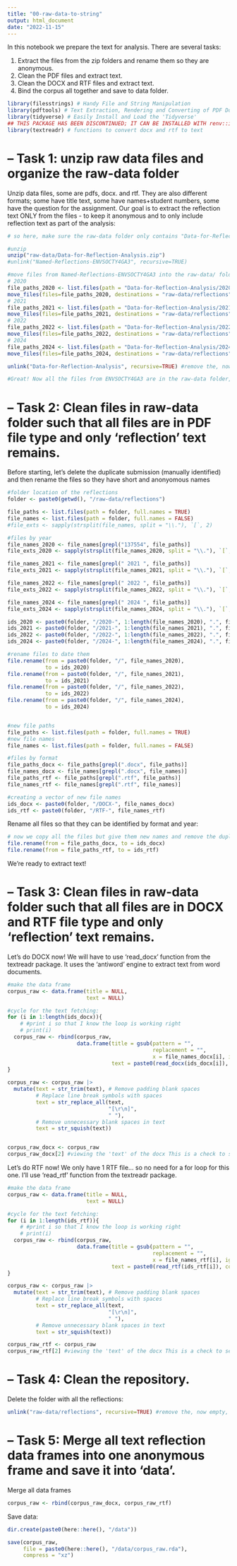```yaml
---
title: "00-raw-data-to-string"
output: html_document
date: "2022-11-15"
---
```

In this notebook we prepare the text for analysis. There are several tasks:

1. Extract the files from the zip folders and rename them so they are anonymous.
2. Clean the PDF files and extract text.
3. Clean the DOCX and RTF files and extract text.
4. Bind the corpus all together and save to data folder. 


```r
library(filesstrings) # Handy File and String Manipulation
library(pdftools) # Text Extraction, Rendering and Converting of PDF Documents
library(tidyverse) # Easily Install and Load the 'Tidyverse'
## THIS PACKAGE HAS BEEN DISCONTINUED; IT CAN BE INSTALLED WITH renv::install("textreadr@1.2.0") or obtained from here: https://cran.r-project.org/src/contrib/Archive/textreadr/
library(textreadr) # functions to convert docx and rtf to text
```


# -- Task 1: unzip raw data files and organize the raw-data folder

Unzip data files, some are pdfs, docx. and rtf. They are also different formats; some have title text, some have names+student numbers, some have the question for the assignment. Our goal is to extract the reflection text ONLY from the files - to keep it anonymous and to only include reflection text as part of the analysis:
```r
# so here, make sure the raw-data folder only contains "Data-for-Reflection-Analysis.zip" and nothing else. Otherwise this code will have reproducibility issues.

#unzip
unzip("raw-data/Data-for-Reflection-Analysis.zip")
#unlink("Named-Reflections-ENVSOCTY4GA3", recursive=TRUE)

#move files from Named-Reflections-ENVSOCTY4GA3 into the raw-data/ folder
# 2020
file_paths_2020 <- list.files(path = "Data-for-Reflection-Analysis/2020-Data-for-Reflection-Analysis/Named-Reflections-ENVSOCTY4GA3", full.names = TRUE) # here we create a string of each files directory
move_files(files=file_paths_2020, destinations = "raw-data/reflections") #move all files into 'raw-data'
# 2021
file_paths_2021 <- list.files(path = "Data-for-Reflection-Analysis/2021-Data-for-Reflection-Analysis/Named-Reflections-ENVSOCTY4GA3", full.names = TRUE) # here we create a string of each files directory
move_files(files=file_paths_2021, destinations = "raw-data/reflections") #move all files into 'raw-data'
# 2022
file_paths_2022 <- list.files(path = "Data-for-Reflection-Analysis/2022-Data-for-Reflection-Analysis/Named-Reflections-ENVSOCTY4GA3", full.names = TRUE) # here we create a string of each files directory
move_files(files=file_paths_2022, destinations = "raw-data/reflections") #move all files into 'raw-data'
# 2024
file_paths_2024 <- list.files(path = "Data-for-Reflection-Analysis/2024-Data-for-Reflection-Analysis/Named-Reflections-ENVSOCTY4GA3", full.names = TRUE) # here we create a string of each files directory
move_files(files=file_paths_2024, destinations = "raw-data/reflections") #move all files into 'raw-data'

unlink("Data-for-Reflection-Analysis", recursive=TRUE) #remove the, now empty, Named-Reflection-ENVSOCTY4GA3 folder

#Great! Now all the files from ENVSOCTY4GA3 are in the raw-data folder, along with the original 'Data-for-Reflection-Analysis.zip'
```

# -- Task 2: Clean files in raw-data folder such that all files are in PDF file type and only 'reflection' text remains.

Before starting, let's delete the duplicate submission (manually identified) and then rename the files so they have short and anonyomous names
```r
#folder location of the reflections
folder <- paste0(getwd(), "/raw-data/reflections")

file_paths <- list.files(path = folder, full.names = TRUE)
file_names <- list.files(path = folder, full.names = FALSE)
#file_exts <- sapply(strsplit(file_names, split = "\\."), `[`, 2) 

#files by year
file_names_2020 <- file_names[grepl("137554", file_paths)] 
file_exts_2020 <- sapply(strsplit(file_names_2020, split = "\\."), `[`, 2) 

file_names_2021 <- file_names[grepl(" 2021 ", file_paths)] 
file_exts_2021 <- sapply(strsplit(file_names_2021, split = "\\."), `[`, 2) 

file_names_2022 <- file_names[grepl(" 2022 ", file_paths)] 
file_exts_2022 <- sapply(strsplit(file_names_2022, split = "\\."), `[`, 2) 

file_names_2024 <- file_names[grepl(" 2024 ", file_paths)] 
file_exts_2024 <- sapply(strsplit(file_names_2024, split = "\\."), `[`, 2) 

ids_2020 <- paste0(folder, "/2020-", 1:length(file_names_2020), ".", file_exts_2020)
ids_2021 <- paste0(folder, "/2021-", 1:length(file_names_2021), ".", file_exts_2021)
ids_2022 <- paste0(folder, "/2022-", 1:length(file_names_2022), ".", file_exts_2022)
ids_2024 <- paste0(folder, "/2024-", 1:length(file_names_2024), ".", file_exts_2024)

#rename files to date them
file.rename(from = paste0(folder, "/", file_names_2020),
            to = ids_2020)
file.rename(from = paste0(folder, "/", file_names_2021),
            to = ids_2021)
file.rename(from = paste0(folder, "/", file_names_2022),
            to = ids_2022)
file.rename(from = paste0(folder, "/", file_names_2024),
            to = ids_2024)


#new file paths
file_paths <- list.files(path = folder, full.names = TRUE)
#new file names
file_names <- list.files(path = folder, full.names = FALSE)

#files by format
file_paths_docx <- file_paths[grepl(".docx", file_paths)]
file_names_docx <- file_names[grepl(".docx", file_names)]
file_paths_rtf <- file_paths[grepl(".rtf", file_paths)]
file_names_rtf <- file_names[grepl(".rtf", file_names)]

#creating a vector of new file names
ids_docx <- paste0(folder, "/DOCX-", file_names_docx)
ids_rtf <- paste0(folder, "/RTF-", file_names_rtf)
```

Rename all files so that they can be identified by format and year:
```r
# now we copy all the files but give them new names and remove the duplicated files (that have the old names)
file.rename(from = file_paths_docx, to = ids_docx)
file.rename(from = file_paths_rtf, to = ids_rtf)
```

We're ready to extract text! 

# -- Task 3: Clean files in raw-data folder such that all files are in DOCX and RTF file type and only 'reflection' text remains.

Let's do DOCX now! We will have to use 'read_docx' function from the textreadr package. It uses the 'antiword' engine to extract text from word documents.
```r
#make the data frame
corpus_raw <- data.frame(title = NULL,
                         text = NULL)

#cycle for the text fetching: 
for (i in 1:length(ids_docx)){
    # #print i so that I know the loop is working right
    # print(i)
  corpus_raw <- rbind(corpus_raw,
                      data.frame(title = gsub(pattern = "",
                                              replacement = "",
                                              x = file_names_docx[i], ignore.case = T),
                                 text = paste0(read_docx(ids_docx[i]), collapse = "\n")))
}

corpus_raw <- corpus_raw |>
  mutate(text = str_trim(text), # Remove padding blank spaces
         # Replace line break symbols with spaces
         text = str_replace_all(text,
                                "[\r\n]",
                                " "),
         # Remove unnecessary blank spaces in text
         text = str_squish(text))


corpus_raw_docx <- corpus_raw
corpus_raw_docx[2] #viewing the 'text' of the docx This is a check to see if the manual-ish gsub text removals worked correctly
```

Let's do RTF now! We only have 1 RTF file... so no need for a for loop for this one. I'll use 'read_rtf' function from the textreadr package. 
```r
#make the data frame
corpus_raw <- data.frame(title = NULL,
                         text = NULL)

#cycle for the text fetching: 
for (i in 1:length(ids_rtf)){
    # #print i so that I know the loop is working right
    # print(i)
  corpus_raw <- rbind(corpus_raw,
                      data.frame(title = gsub(pattern = "",
                                              replacement = "",
                                              x = file_names_rtf[i], ignore.case = T),
                                 text = paste0(read_rtf(ids_rtf[i]), collapse = "\n")))
}

corpus_raw <- corpus_raw |>
  mutate(text = str_trim(text), # Remove padding blank spaces
         # Replace line break symbols with spaces
         text = str_replace_all(text,
                                "[\r\n]",
                                " "),
         # Remove unnecessary blank spaces in text
         text = str_squish(text))

corpus_raw_rtf <- corpus_raw
corpus_raw_rtf[2] #viewing the 'text' of the docx This is a check to see if the manual-ish gsub text removals worked correctly
```

# -- Task 4: Clean the repository.

Delete the folder with all the reflections:
```r
unlink("raw-data/reflections", recursive=TRUE) #remove the, now empty, Named-Reflection-ENVSOCTY4GA3 folder
```

# -- Task 5: Merge all text reflection data frames into one anonymous frame and save it into 'data'.

Merge all data frames
```r
corpus_raw <- rbind(corpus_raw_docx, corpus_raw_rtf)
```

Save data:
```r
dir.create(paste0(here::here(), "/data"))

save(corpus_raw, 
     file = paste0(here::here(), "/data/corpus_raw.rda"),
     compress = "xz")
```


